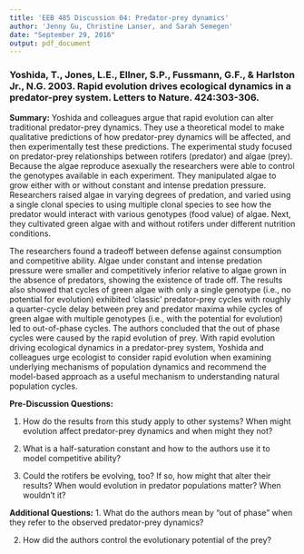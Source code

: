 ---
title: 'EEB 485 Discussion 04: Predator-prey dynamics'
author: 'Jenny Gu, Christine Lanser, and Sarah Semegen'
date: "September 29, 2016"
output: pdf_document
---

### Yoshida, T., Jones, L.E., Ellner, S.P., Fussmann, G.F., & Harlston Jr., N.G. 2003. Rapid evolution drives ecological dynamics in a predator-prey system. Letters to Nature. 424:303-306.

**Summary:** Yoshida and colleagues argue that rapid evolution can alter traditional predator-prey dynamics. They use a theoretical model to make qualitative predictions of how predator-prey dynamics will be affected, and then experimentally test these predictions. The experimental study focused on predator-prey relationships between rotifers (predator) and algae (prey). Because the algae reproduce asexually the researchers were able to control the genotypes available in each experiment. They manipulated algae to grow either with or without constant and intense predation pressure. Researchers raised algae in varying degrees of predation, and varied using a single clonal species to using multiple clonal species to see how the predator would interact with various genotypes (food value) of algae. Next, they cultivated green algae with and without rotifers under different nutrition conditions.

The researchers found a tradeoff between defense against consumption and competitive ability. Algae under constant and intense predation pressure were smaller and competitively inferior relative to algae grown in the absence of predators, showing the existence of trade off. The results also showed that cycles of green algae with only a single genotype (i.e., no potential for evolution) exhibited 'classic' predator-prey cycles with roughly a quarter-cycle delay between prey and predator maxima while cycles of green algae with multiple genotypes (i.e., with the potential for evolution) led to out-of-phase cycles. The authors concluded that the out of phase cycles were caused by the rapid evolution of prey.
With rapid evolution driving ecological dynamics in a predator-prey system, Yoshida and colleagues urge ecologist to consider rapid evolution when examining underlying mechanisms of population dynamics and recommend the model-based approach as a useful mechanism to understanding natural population cycles.

**Pre-Discussion Questions:**  

1. How do the results from this study apply to other systems? When might evolution affect predator-prey dynamics and when might they not?

2. What is a half-saturation constant and how to the authors use it to model competitive ability?

3. Could the rotifers be evolving, too? If so, how might that alter their results? When would evolution in predator populations matter? When wouldn't it?

**Additional Questions:**
1. What do the authors mean by "out of phase" when they refer to the observed predator-prey dynamics?

2. How did the authors control the evolutionary potential of the prey?



